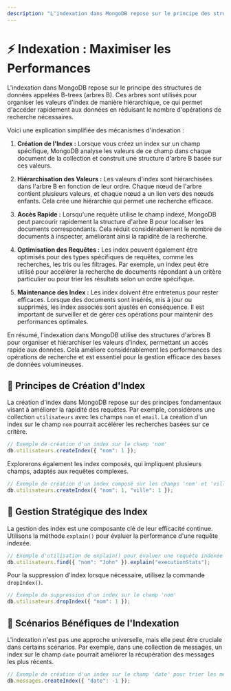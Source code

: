 ```yaml
---
description: "L'indexation dans MongoDB repose sur le principe des structures de données appelées B-trees (arbres B). Ces arbres sont utilisés pour organiser les valeurs d'index de manière hiérarchique, ce qui permet d'accéder rapidement aux données en réduisant le nombre d'opérations de recherche nécessaires."
---
```


# ⚡ Indexation : Maximiser les Performances


L'indexation dans MongoDB repose sur le principe des structures de données appelées B-trees (arbres B). Ces arbres sont utilisés pour organiser les valeurs d'index de manière hiérarchique, ce qui permet d'accéder rapidement aux données en réduisant le nombre d'opérations de recherche nécessaires.

Voici une explication simplifiée des mécanismes d'indexation :

1. **Création de l'Index :** Lorsque vous créez un index sur un champ spécifique, MongoDB analyse les valeurs de ce champ dans chaque document de la collection et construit une structure d'arbre B basée sur ces valeurs.

2. **Hiérarchisation des Valeurs :** Les valeurs d'index sont hiérarchisées dans l'arbre B en fonction de leur ordre. Chaque nœud de l'arbre contient plusieurs valeurs, et chaque nœud a un lien vers des nœuds enfants. Cela crée une hiérarchie qui permet une recherche efficace.

3. **Accès Rapide :** Lorsqu'une requête utilise le champ indexé, MongoDB peut parcourir rapidement la structure d'arbre B pour localiser les documents correspondants. Cela réduit considérablement le nombre de documents à inspecter, améliorant ainsi la rapidité de la recherche.

4. **Optimisation des Requêtes :** Les index peuvent également être optimisés pour des types spécifiques de requêtes, comme les recherches, les tris ou les filtrages. Par exemple, un index peut être utilisé pour accélérer la recherche de documents répondant à un critère particulier ou pour trier les résultats selon un ordre spécifique.

5. **Maintenance des Index :** Les index doivent être entretenus pour rester efficaces. Lorsque des documents sont insérés, mis à jour ou supprimés, les index associés sont ajustés en conséquence. Il est important de surveiller et de gérer ces opérations pour maintenir des performances optimales.

En résumé, l'indexation dans MongoDB utilise des structures d'arbres B pour organiser et hiérarchiser les valeurs d'index, permettant un accès rapide aux données. Cela améliore considérablement les performances des opérations de recherche et est essentiel pour la gestion efficace des bases de données volumineuses.

## 📇 Principes de Création d'Index

La création d'index dans MongoDB repose sur des principes fondamentaux visant à améliorer la rapidité des requêtes. Par exemple, considérons une collection `utilisateurs` avec les champs `nom` et `email`. La création d'un index sur le champ `nom` pourrait accélérer les recherches basées sur ce critère.

```javascript copy
// Exemple de création d'un index sur le champ 'nom'
db.utilisateurs.createIndex({ "nom": 1 });
```

Explorerons également les index composés, qui impliquent plusieurs champs, adaptés aux requêtes complexes.

```javascript copy
// Exemple de création d'un index composé sur les champs 'nom' et 'ville'
db.utilisateurs.createIndex({ "nom": 1, "ville": 1 });
```

## 📇 Gestion Stratégique des Index

La gestion des index est une composante clé de leur efficacité continue. Utilisons la méthode `explain()` pour évaluer la performance d'une requête indexée.

```javascript copy
// Exemple d'utilisation de explain() pour évaluer une requête indexée
db.utilisateurs.find({ "nom": "John" }).explain("executionStats");
```

Pour la suppression d'index lorsque nécessaire, utilisez la commande `dropIndex()`.

```javascript copy
// Exemple de suppression d'un index sur le champ 'nom'
db.utilisateurs.dropIndex({ "nom": 1 });
```

## 📇 Scénarios Bénéfiques de l'Indexation

L'indexation n'est pas une approche universelle, mais elle peut être cruciale dans certains scénarios. Par exemple, dans une collection de messages, un index sur le champ `date` pourrait améliorer la récupération des messages les plus récents.

```javascript copy
// Exemple de création d'un index sur le champ 'date' pour trier les messages
db.messages.createIndex({ "date": -1 });
```